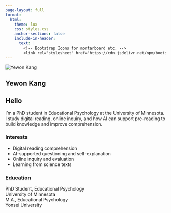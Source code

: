 ```yaml
---
page-layout: full
format:
  html:
    theme: lux
    css: styles.css
    anchor-sections: false
    include-in-header:
      text: |
        <!-- Bootstrap Icons for mortarboard etc. -->
        <link rel="stylesheet" href="https://cdn.jsdelivr.net/npm/bootstrap-icons@1.11.1/font/bootstrap-icons.css">
---
```


<div class="about-me-container">

<!-- LEFT -->
<div class="profile-column">
  <img src="img/yk.jpg" alt="Yewon Kang" class="profile-pic">
  <h2>Yewon Kang</h2>
  
  <div class="contact">
  <p><a href="mailto:kang0504@umn.edu"><i class="bi bi-envelope-fill"></i></a></p>
  <p><a href="https://twitter.com/iamyewonkang" target="_blank"><i class="bi bi-twitter-x"></i> </a></p>
  <p><a href="https://www.linkedin.com/in/kangyewon" target="_blank"><i class="bi bi-linkedin"></i> </a></p>
  </div>
</div>

<!-- RIGHT -->
<div class="content-column" markdown="1">

## Hello
I’m a PhD student in Educational Psychology at the University of Minnesota.  
I study digital reading, online inquiry, and how AI can support pre-reading to build knowledge and improve comprehension.

<div class="info-columns">

<div class="interests">
### Interests
- Digital reading comprehension  
- AI-supported questioning and self-explanation  
- Online inquiry and evaluation  
- Learning from science texts
</div>

<div class="education">
### Education
<div class="education-element">
  <div class="icon"><i class="bi bi-mortarboard-fill"></i></div>
  <div class="degree">PhD Student, Educational Psychology</div>
  <div class="school">University of Minnesota</div>
</div>

<div class="education-element">
  <div class="icon"><i class="bi bi-mortarboard-fill"></i></div>
  <div class="degree">M.A., Educational Psychology</div>
  <div class="school">Yonsei University</div>
</div>
</div>

</div> <!-- /info-columns -->

</div><!-- /content-column -->
</div><!-- /about-me-container -->
